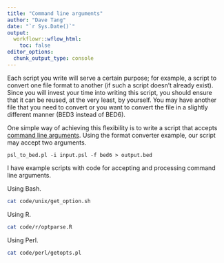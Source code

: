 ```yaml
---
title: "Command line arguments"
author: "Dave Tang"
date: "`r Sys.Date()`"
output:
  workflowr::wflow_html:
    toc: false
editor_options:
  chunk_output_type: console
---
```


Each script you write will serve a certain purpose; for example, a script to convert one file format to another (if such a script doesn't already exist). Since you will invest your time into writing this script, you should ensure that it can be reused, at the very least, by yourself. You may have another file that you need to convert or you want to convert the file in a slightly different manner (BED3 instead of BED6).

One simple way of achieving this flexibility is to write a script that accepts [command line arguments](https://en.wikipedia.org/wiki/Command-line_interface#Arguments). Using the format converter example, our script may accept two arguments.

```
psl_to_bed.pl -i input.psl -f bed6 > output.bed
```

I have example scripts with code for accepting and processing command line arguments.

Using Bash.

```bash
cat code/unix/get_option.sh
```

Using R.

```bash
cat code/r/optparse.R
```

Using Perl.

```bash
cat code/perl/getopts.pl
```
